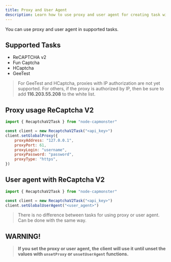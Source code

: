 ```yaml
---
title: Proxy and User Agent
description: Learn how to use proxy and user agent for creating task with node-capmonster.
---
```


You can use proxy and user agent in supported tasks.

## Supported Tasks

-   ReCAPTCHA v2
-   Fun Captcha
-   HCaptcha
-   GeeTest

> For GeeTest and HCaptcha, proxies with IP authorization are not yet supported.
> For others, if the proxy is authorized by IP, then be sure
> to add **116.203.55.208** to the white list.

## Proxy usage ReCaptcha V2

```js
import { RecaptchaV2Task } from "node-capmonster"

const client = new RecaptchaV2Task("<api_key>")
client.setGlobalProxy({
    proxyAddress: "127.0.0.1",
    proxyPort: 61,
    proxyLogin: "username",
    proxyPassword: "password",
    proxyType: "https",
})
```

## User agent with ReCaptcha V2

```js
import { RecaptchaV2Task } from "node-capmonster"

const client = new RecaptchaV2Task("<api_key>")
client.setGlobalUserAgent("<user_agent>")
```

> There is no difference between tasks for using
> proxy or user agent. Can be done with the same way.

## WARNING!

> **If you set the proxy or user agent, the client will
> use it until unset the values with `unsetProxy` or `unsetUserAgent` functions.**
